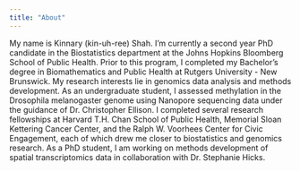 ```yaml
---
title: "About"
---
```


My name is Kinnary (kin-uh-ree) Shah. I'm currently a second year PhD candidate in the Biostatistics department at the Johns Hopkins Bloomberg School of Public Health. Prior to this program, I completed my Bachelor's degree in Biomathematics and Public Health at Rutgers University - New Brunswick. My research interests lie in genomics data analysis and methods development. As an undergraduate student, I assessed methylation in the Drosophila melanogaster genome using Nanopore sequencing data under the guidance of Dr. Christopher Ellison. I completed several research fellowships at Harvard T.H. Chan School of Public Health, Memorial Sloan Kettering Cancer Center, and the Ralph W. Voorhees Center for Civic Engagement, each of which drew me closer to biostatistics and genomics research. As a PhD student, I am working on methods development of spatial transcriptomics data in collaboration with Dr. Stephanie Hicks.
